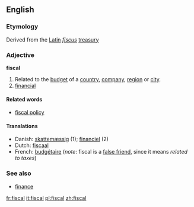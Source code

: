 ==English==
===Etymology===
Derived from the [[Latin]] ''[[fiscus]]'' [[treasury]]

===Adjective===
'''fiscal'''

#Related to the [[budget]] of a [[country]], [[company]], [[region]] or [[city]].
#[[financial]]

====Related words====
*[[fiscal policy]]

====Translations====
*Danish: [[skattemæssig]] (1); [[financiel]] (2)
*Dutch: [[fiscaal]]
*French: [[budgétaire]] (''note'': fiscal is a [[false friend]], since it means ''related to taxes'')

===See also===
*[[finance]]

[[fr:fiscal]]
[[it:fiscal]]
[[pl:fiscal]]
[[zh:fiscal]]
